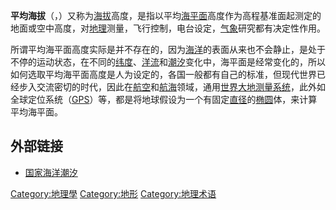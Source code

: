 {{多個問題|
{{no footnotes|time=2018-01-22T18:09:56+00:00}}
{{unreferenced|time=2018-01-22T18:09:40+00:00}}
{{Expand|time=2018-06-02T10:04:29+00:00}}
}}
'''平均海拔'''（{{lang-en|'''Above mean sea level'''}}，{{lang|en|'''AMSL'''}}）又称为[[海拔|海拔]]高度，是指以平均[[海平面|海平面]]高度作为高程基准面起测定的地面或空中高度，对[[地理|地理]]测量，飞行控制，电台设定，[[气象|气象]]研究都有决定性作用。

所谓平均海平面高度实际是并不存在的，因为[[海洋|海洋]]的表面从来也不会静止，是处于不停的运动状态，在不同的[[纬度|纬度]]、[[洋流|洋流]]和[[潮汐|潮汐]]变化中，海平面是经常变化的，所以如何选取平均海平面高度是人为设定的，各国一般都有自己的标准，但现代世界已经步入交流密切的时代，因此在[[航空|航空]]和[[航海|航海]]领域，通用[[世界大地测量系统|世界大地测量系统]]，此外如全球定位系统（[[GPS|GPS]]）等，都是将地球假设为一个有固定[[直径|直径]]的[[椭圆|椭圆]]体，来计算平均海平面。

==外部链接==
* [https://web.archive.org/web/20050414145457/http://www.pol.ac.uk/ntslf/tgi/ntobs.html 国家海洋潮汐]

{{Geo-term-stub}}

[[Category:地理學|Category:地理學]]
[[Category:地形|Category:地形]]
[[Category:地理术语|Category:地理术语]]